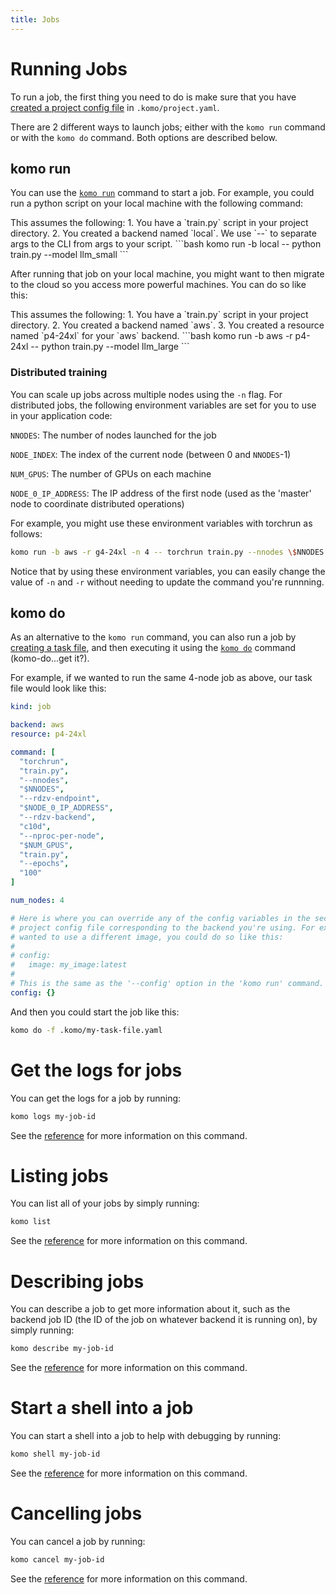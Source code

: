 ```yaml
---
title: Jobs
---
```


# Running Jobs

To run a job, the first thing you need to do is make sure that you have
[created a project config file](./komo-cli-reference/command/init/project) in `.komo/project.yaml`.

There are 2 different ways to launch jobs; either with the `komo run` command or with the `komo do` command.
Both options are described below.

## komo run
You can use the [`komo run`](./komo-cli-reference/command/run) command to start a job.
For example, you could run a python script on your local machine with the following command:

<Note>
This assumes the following:
1. You have a `train.py` script in your project directory.
2. You created a backend named `local`.
</Note>
<Info>
We use `--` to separate args to the CLI from args to your script.
</Info>
```bash
komo run -b local -- python train.py --model llm_small
```

After running that job on your local machine, you might want to then migrate to the cloud so you
access more powerful machines. You can do so like this:

<Note>
This assumes the following:
1. You have a `train.py` script in your project directory.
2. You created a backend named `aws`.
3. You created a resource named `p4-24xl` for your `aws` backend.
</Note>
```bash
komo run -b aws -r p4-24xl -- python train.py --model llm_large
```

### Distributed training

You can scale up jobs across multiple nodes using the `-n` flag. For distributed jobs,
the following environment variables are set for you to use in your application code:

`NNODES`: The number of nodes launched for the job

`NODE_INDEX`: The index of the current node (between 0 and `NNODES`-1)

`NUM_GPUS`: The number of GPUs on each machine

`NODE_0_IP_ADDRESS`: The IP address of the first node (used as the 'master' node to coordinate distributed operations)

For example, you might use these environment variables with torchrun as follows:

```bash
komo run -b aws -r g4-24xl -n 4 -- torchrun train.py --nnodes \$NNODES --rdzv-endpoint \$NODE_0_IP_ADDRESS --rdzv-backend c10d --nproc-per-node \$NUM_GPUS train.py --epochs 100
```

Notice that by using these environment variables, you can easily change the value of `-n` and `-r` without needing to update the command you're runnning.

## komo do
As an alternative to the `komo run` command, you can also run a job by
[creating a task file](./komo-cli-reference/command/init/task), and then
executing it using the [`komo do`](./komo-cli-reference/command/do) command
(komo-do...get it?).

For example, if we wanted to run the same 4-node job as above, our task file
would look like this:

```yaml
kind: job

backend: aws
resource: p4-24xl

command: [
  "torchrun",
  "train.py",
  "--nnodes",
  "$NNODES",
  "--rdzv-endpoint",
  "$NODE_0_IP_ADDRESS",
  "--rdzv-backend",
  "c10d",
  "--nproc-per-node",
  "$NUM_GPUS",
  "train.py",
  "--epochs",
  "100"
]

num_nodes: 4

# Here is where you can override any of the config variables in the section of your
# project config file corresponding to the backend you're using. For example, if you
# wanted to use a different image, you could do so like this:
# 
# config:
#   image: my_image:latest
# 
# This is the same as the '--config' option in the 'komo run' command.
config: {}
```

And then you could start the job like this:

```bash
komo do -f .komo/my-task-file.yaml
```

# Get the logs for jobs

You can get the logs for a job by running:

```bash
komo logs my-job-id
```

See the [reference](./komo-cli-reference/command/logs) for more information on this command.

# Listing jobs

You can list all of your jobs by simply running:

```bash
komo list
```

See the [reference](./komo-cli-reference/command/list) for more information on this command.

# Describing jobs

You can describe a job to get more information about it, such as the backend job ID
(the ID of the job on whatever backend it is running on), by simply running:

```bash
komo describe my-job-id
```

See the [reference](./komo-cli-reference/command/describe) for more information on this command.

# Start a shell into a job

You can start a shell into a job to help with debugging by running:

```bash
komo shell my-job-id
```

See the [reference](./komo-cli-reference/command/shell) for more information on this command.

# Cancelling jobs

You can cancel a job by running:

```bash
komo cancel my-job-id
```

See the [reference](./komo-cli-reference/command/cancel) for more information on this command.